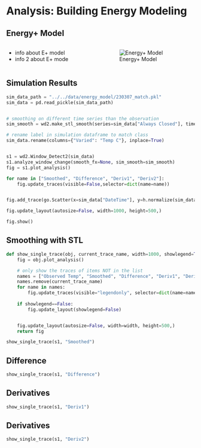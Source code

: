 # Analysis: Building Energy Modeling 

## Energy+ Model
<!-- - can recreate real life scenario and simplify so don't have noise  -->
:::: {.columns}

::: {.column width="50%"}
- info about E+ model
- info 2 about E+ mode 
:::

::: {.column width="50%"}
![Energy+ Model](figures/bem_01/model.png)
:::

::::


## Simulation Results  
```python

sim_data_path = "../../data/energy_model/230307_match.pkl"
sim_data = pd.read_pickle(sim_data_path)


# smoothing on different time series than the observation 
sim_smooth = wd2.make_stl_smooth(series=sim_data["Always Closed"], time=None, model="additive")

# rename label in simulation dataframe to match class
sim_data.rename(columns={"Varied": "Temp C"}, inplace=True)


s1 = wd2.Window_Detect2(sim_data)
s1.analyze_window_change(smooth_fx=None, sim_smooth=sim_smooth)
fig = s1.plot_analysis()

for name in ["Smoothed", "Difference", "Deriv1", "Deriv2"]:
    fig.update_traces(visible=False,selector=dict(name=name))


fig.add_trace(go.Scatter(x=sim_data["DateTime"], y=h.normalize(sim_data["Always Closed"]), mode='lines', name="Control (Always Closed)"))

fig.update_layout(autosize=False, width=1000, height=500,)

fig.show()
```

## Smoothing with STL
```python

def show_single_trace(obj, current_trace_name, width=1000, showlegend=True):
    fig = obj.plot_analysis()

    # only show the traces of items NOT in the list 
    names = ["Observed Temp", "Smoothed", "Difference", "Deriv1", "Deriv2"]
    names.remove(current_trace_name)
    for name in names:
        fig.update_traces(visible="legendonly", selector=dict(name=name))
    
    if showlegend==False:
        fig.update_layout(showlegend=False)


    fig.update_layout(autosize=False, width=width, height=500,)
    return fig

show_single_trace(s1, "Smoothed")

```

## Difference
```python
show_single_trace(s1, "Difference")
```

## Derivatives
```python
show_single_trace(s1, "Deriv1")
```

## Derivatives
```python
show_single_trace(s1, "Deriv2")
```

